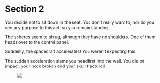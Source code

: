 # Section 2 {#sec-02}

You decide not to sit down in the seat. You don’t really want to, nor do you see any purpose to this act, so you remain standing. 

The spheres seem to shrug, although they have no shoulders. One of them heads over to the control panel. 

Suddenly, the spacecraft accelerates! You weren’t expecting this. 

The sudden acceleration slams you headfirst into the wall. You die on impact, your neck broken and your skull fractured.

![&nbsp;](images/x.svg)
